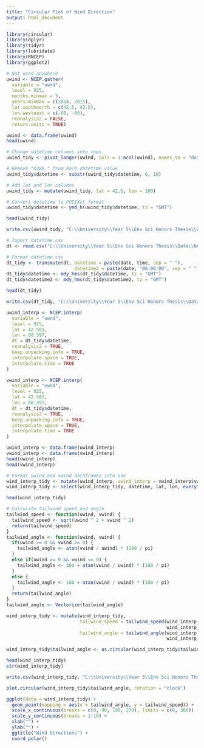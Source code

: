 ---
title: "Circular Plot of Wind Direction"
output: html_document
---

```{r include=FALSE}
library(circular)
library(dplyr)
library(tidyr)
library(lubridate)
library(RNCEP)
library(ggplot2)
```

```{r}
# Not used anywhere
uwind <- NCEP.gather(
  variable = "uwnd", 
  level = 925,
  months.minmax = 5,
  years.minmax = c(2014, 2015),
  lat.southnorth = c(42.5, 42.5),
  lon.westeast = c(-80, -80),
  reanalysis2 = FALSE,
  return.units = TRUE)
```

```{r}
uwind <- data.frame(uwind)
head(uwind)
```

```{r}
# Change datetime columns into rows
uwind_tidy <- pivot_longer(uwind, cols = 1:ncol(uwind), names_to = "datetime", values_to = "wind.speed")

# Remove "X280." from each datetime value
uwind_tidy$datetime <- substr(uwind_tidy$datetime, 6, 18)

# Add lat and lon columns
uwind_tidy <- mutate(uwind_tidy, lat = 42.5, lon = 280)

# Convert datetime to POSIXct format
uwind_tidy$datetime <- ymd_h(uwind_tidy$datetime, tz = "GMT")

head(uwind_tidy)
```

```{r}
write.csv(uwind_tidy, "C:\\University\\Year 5\\Env Sci Honors Thesis\\Data\\NARR\\uwind_tidy.csv")
```

```{r}
# Import datetime.csv
dt <- read.csv("C:\\University\\Year 5\\Env Sci Honors Thesis\\Data\\NARR\\datetime.csv")
```

```{r}
# Format datetime.csv
dt_tidy <- transmute(dt, datetime = paste(date, time, sep = " "), 
                         datetime2 = paste(date, "06:00:00", sep = " "))
dt_tidy$datetime <- mdy_hms(dt_tidy$datetime, tz = "GMT")
dt_tidy$datetime2 <- mdy_hms(dt_tidy$datetime2, tz = "GMT")

head(dt_tidy)
```

```{r}
write.csv(dt_tidy, "C:\\University\\Year 5\\Env Sci Honors Thesis\\Data\\NARR\\datetime_tidy.csv")
```

```{r}
uwind_interp <- NCEP.interp(
  variable = "uwnd",
  level = 925,
  lat = 42.583,
  lon = 80.397,
  dt = dt_tidy$datetime,
  reanalysis2 = TRUE,
  keep.unpacking.info = TRUE,
  interpolate.space = TRUE,
  interpolate.time = TRUE
)

vwind_interp <- NCEP.interp(
  variable = "vwnd",
  level = 925,
  lat = 42.583,
  lon = 80.397,
  dt = dt_tidy$datetime,
  reanalysis2 = TRUE,
  keep.unpacking.info = TRUE,
  interpolate.space = TRUE,
  interpolate.time = TRUE
)
```

```{r}
uwind_interp <- data.frame(uwind_interp)
vwind_interp <- data.frame(vwind_interp)
head(uwind_interp)
head(vwind_interp)
```

```{r}
# Format uwind and vwind dataframes into one
wind_interp_tidy <- mutate(uwind_interp, vwind_interp = vwind_interp$vwind_interp, datetime = dt_tidy$datetime, lat = 42.583, lon = 80.397)
wind_interp_tidy <- select(wind_interp_tidy, datetime, lat, lon, everything())

head(wind_interp_tidy)
```


```{r}
# Calculate tailwind speed and angle
tailwind_speed <- function(uwind, vwind) {
  tailwind_speed <- sqrt(uwind ^ 2 + vwind ^ 2)
  return(tailwind_speed)
}
tailwind_angle <- function(uwind, vwind) {
  if(uwind >= 0 && vwind >= 0) {
    tailwind_angle <- atan(vwind / uwind) * (180 / pi)
  }
  else if(uwind >= 0 && vwind <= 0) {
    tailwind_angle <- 360 + atan(vwind / uwind) * (180 / pi)
  }
  else {
    tailwind_angle <- 180 + atan(vwind / uwind) * (180 / pi)
  }
  return(tailwind_angle)
}
tailwind_angle <- Vectorize(tailwind_angle)

wind_interp_tidy <- mutate(wind_interp_tidy, 
                           tailwind_speed = tailwind_speed(wind_interp_tidy$uwind_interp,     
                                                           wind_interp_tidy$vwind_interp),
                           tailwind_angle = tailwind_angle(wind_interp_tidy$uwind_interp,
                                                           wind_interp_tidy$vwind_interp))

wind_interp_tidy$tailwind_angle <- as.circular(wind_interp_tidy$tailwind_angle, units = "degrees")

head(wind_interp_tidy)
str(wind_interp_tidy)
```

```{r}
write.csv(wind_interp_tidy, "C:\\University\\Year 5\\Env Sci Honors Thesis\\Data\\NARR\\wind_interp_tidy.csv")
```

```{r}
plot.circular(wind_interp_tidy$tailwind_angle, rotation = "clock")
```

```{r}
ggplot(data = wind_interp_tidy) +
  geom_point(mapping = aes(x = tailwind_angle, y = tailwind_speed)) +
  scale_x_continuous(breaks = c(0, 90, 180, 270), limits = c(0, 360)) +
  scale_y_continuous(breaks = 1:10) +
  xlab("") +
  ylab("") +
  ggtitle("Wind Directions") +
  coord_polar()
```

